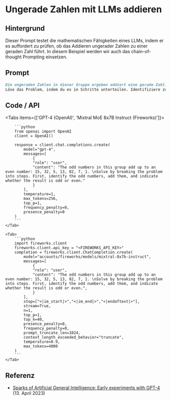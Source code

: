 # Ungerade Zahlen mit LLMs addieren


## Hintergrund

Dieser Prompt testet die mathematischen Fähigkeiten eines LLMs, indem er es auffordert zu prüfen, ob das Addieren ungerader Zahlen zu einer geraden Zahl führt. In diesem Beispiel werden wir auch das chain-of-thought Prompting einsetzen.

## Prompt

```markdown
Die ungeraden Zahlen in dieser Gruppe ergeben addiert eine gerade Zahl: 15, 32, 5, 13, 82, 7, 1.
Löse das Problem, indem du es in Schritte unterteilen. Identifiziere zuerst die ungeraden Zahlen, addiere sie, und gebe an, ob das Ergebnis ungerade oder gerade ist.
```

## Code / API

<Tabs items={['GPT-4 (OpenAI)', 'Mixtral MoE 8x7B Instruct (Fireworks)']}>
    <Tab>
  
        ```python
        from openai import OpenAI
        client = OpenAI()

        response = client.chat.completions.create(
            model="gpt-4",
            messages=[
                {
                "role": "user",
                "content": "The odd numbers in this group add up to an even number: 15, 32, 5, 13, 82, 7, 1. \nSolve by breaking the problem into steps. First, identify the odd numbers, add them, and indicate whether the result is odd or even."
                }
            ],
            temperature=1,
            max_tokens=256,
            top_p=1,
            frequency_penalty=0,
            presence_penalty=0
        )
        ```
    </Tab>

    <Tab>
        ```python
        import fireworks.client
        fireworks.client.api_key = "<FIREWORKS_API_KEY>"
        completion = fireworks.client.ChatCompletion.create(
            model="accounts/fireworks/models/mixtral-8x7b-instruct",
            messages=[
                {
                "role": "user",
                "content": "The odd numbers in this group add up to an even number: 15, 32, 5, 13, 82, 7, 1. \nSolve by breaking the problem into steps. First, identify the odd numbers, add them, and indicate whether the result is odd or even.",
                }
            ],
            stop=["<|im_start|>","<|im_end|>","<|endoftext|>"],
            stream=True,
            n=1,
            top_p=1,
            top_k=40,
            presence_penalty=0,
            frequency_penalty=0,
            prompt_truncate_len=1024,
            context_length_exceeded_behavior="truncate",
            temperature=0.9,
            max_tokens=4000
        )
        ```
    </Tab>

</Tabs>

## Referenz

- [Sparks of Artificial General Intelligence: Early experiments with GPT-4](/introduction/examples#reasoning) (13. April 2023)
